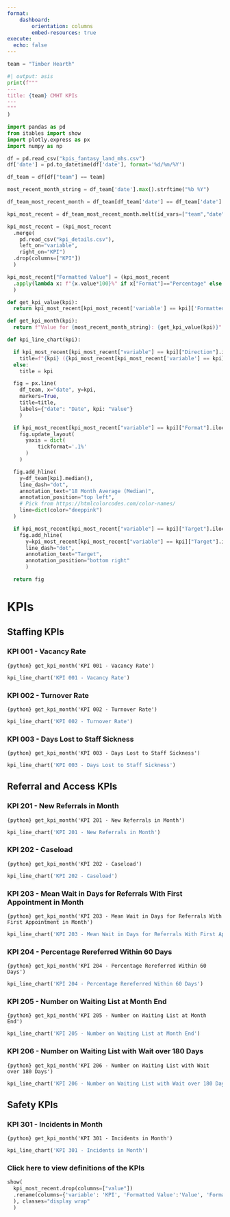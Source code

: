 ```yaml
---
format:
    dashboard:
        orientation: columns
        embed-resources: true
execute:
  echo: false
---
```


```python
team = "Timber Hearth"
```

```python
#| output: asis
print(f"""
---
title: {team} CMHT KPIs
---
"""
)
```

```python
import pandas as pd
from itables import show
import plotly.express as px
import numpy as np
```

```python
df = pd.read_csv("kpis_fantasy_land_mhs.csv")
df['date'] = pd.to_datetime(df['date'], format='%d/%m/%Y')

df_team = df[df["team"] == team]

most_recent_month_string = df_team['date'].max().strftime("%b %Y")

df_team_most_recent_month = df_team[df_team['date'] == df_team['date'].max()]

kpi_most_recent = df_team_most_recent_month.melt(id_vars=["team","date"])[['variable', 'value']]

kpi_most_recent = (kpi_most_recent
  .merge(
    pd.read_csv("kpi_details.csv"),
    left_on="variable",
    right_on="KPI")
  .drop(columns=["KPI"])
  )

kpi_most_recent["Formatted Value"] = (kpi_most_recent
  .apply(lambda x: f"{x.value*100}%" if x["Format"]=="Percentage" else x.value, axis=1)
  )

def get_kpi_value(kpi):
  return kpi_most_recent[kpi_most_recent['variable'] == kpi]['Formatted Value'].iloc[0]

def get_kpi_month(kpi):
  return f"Value for {most_recent_month_string}: {get_kpi_value(kpi)}"

def kpi_line_chart(kpi):

  if kpi_most_recent[kpi_most_recent["variable"] == kpi]["Direction"].iloc[0] != "No Direction":
    title=f"{kpi} ({kpi_most_recent[kpi_most_recent['variable'] == kpi]['Direction'].iloc[0]})"
  else:
    title = kpi

  fig = px.line(
    df_team, x="date", y=kpi,
    markers=True,
    title=title,
    labels={"date": "Date", kpi: "Value"}
    )

  if kpi_most_recent[kpi_most_recent["variable"] == kpi]["Format"].iloc[0] == "Percentage":
    fig.update_layout(
      yaxis = dict(
          tickformat='.1%'
      )
    )

  fig.add_hline(
    y=df_team[kpi].median(),
    line_dash="dot",
    annotation_text="18 Month Average (Median)",
    annotation_position="top left",
    # Pick from https://htmlcolorcodes.com/color-names/
    line=dict(color="deeppink")
  )

  if kpi_most_recent[kpi_most_recent["variable"] == kpi]["Target"].iloc[0] > 0:
    fig.add_hline(
      y=kpi_most_recent[kpi_most_recent["variable"] == kpi]["Target"].iloc[0],
      line_dash="dot",
      annotation_text="Target",
      annotation_position="bottom right"
      )

  return fig
```

# KPIs
:::: {.panel-tabset}

## Staffing KPIs

### KPI 001 - Vacancy Rate

`{python} get_kpi_month('KPI 001 - Vacancy Rate')`

```python
kpi_line_chart('KPI 001 - Vacancy Rate')
```

### KPI 002 - Turnover Rate

`{python} get_kpi_month('KPI 002 - Turnover Rate')`

```python
kpi_line_chart('KPI 002 - Turnover Rate')
```

### KPI 003 - Days Lost to Staff Sickness

`{python} get_kpi_month('KPI 003 - Days Lost to Staff Sickness')`

```python
kpi_line_chart('KPI 003 - Days Lost to Staff Sickness')
```



## Referral and Access KPIs

### KPI 201 - New Referrals in Month

`{python} get_kpi_month('KPI 201 - New Referrals in Month')`

```python
kpi_line_chart('KPI 201 - New Referrals in Month')
```

### KPI 202 - Caseload

`{python} get_kpi_month('KPI 202 - Caseload')`

```python
kpi_line_chart('KPI 202 - Caseload')
```

### KPI 203 - Mean Wait in Days for Referrals With First Appointment in Month

`{python} get_kpi_month('KPI 203 - Mean Wait in Days for Referrals With First Appointment in Month')`

```python
kpi_line_chart('KPI 203 - Mean Wait in Days for Referrals With First Appointment in Month')
```

### KPI 204 - Percentage Rereferred Within 60 Days

`{python} get_kpi_month('KPI 204 - Percentage Rereferred Within 60 Days')`

```python
kpi_line_chart('KPI 204 - Percentage Rereferred Within 60 Days')
```

### KPI 205 - Number on Waiting List at Month End

`{python} get_kpi_month('KPI 205 - Number on Waiting List at Month End')`

```python
kpi_line_chart('KPI 205 - Number on Waiting List at Month End')
```

### KPI 206 - Number on Waiting List with Wait over 180 Days

`{python} get_kpi_month('KPI 206 - Number on Waiting List with Wait over 180 Days')`

```python
kpi_line_chart('KPI 206 - Number on Waiting List with Wait over 180 Days')
```

## Safety KPIs

### KPI 301 - Incidents in Month

`{python} get_kpi_month('KPI 301 - Incidents in Month')`

```python
kpi_line_chart('KPI 301 - Incidents in Month')
```
::::

:::{.callout-note collapse="true"}
### Click here to view definitions of the KPIs

```python
show(
  kpi_most_recent.drop(columns=["value"])
  .rename(columns={'variable': 'KPI', 'Formatted Value':'Value', 'Format': 'KPI Format', 'Details': 'Definition'}
  ), classes="display wrap"
  )
```

:::
